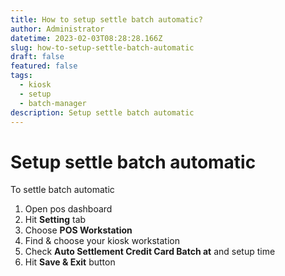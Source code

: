 ```yaml
---
title: How to setup settle batch automatic?
author: Administrator
datetime: 2023-02-03T08:28:28.166Z
slug: how-to-setup-settle-batch-automatic
draft: false
featured: false
tags:
  - kiosk
  - setup
  - batch-manager
description: Setup settle batch automatic
---
```



# Setup settle batch automatic

To settle batch automatic

1. Open pos dashboard
2. Hit **Setting** tab
3. Choose **POS Workstation**
4. Find & choose your kiosk workstation
5. Check **Auto Settlement Credit Card Batch at** and setup time
6. Hit **Save & Exit** button


<img src="/assets/setup-kiosk/abb5552b0a2ce1a41e338b73fbf62748.png" alt="" />

